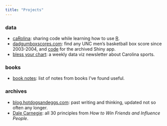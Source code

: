 ```yaml
---
title: "Projects"
---
```


### data 
-   [caRolina](https://github.com/gallochris/R_scraps): sharing code while learning how to use [R](https://www.r-project.org/).
-   [dadgumboxscores.com](https://dadgumboxscores.com): find any UNC
    men's basketball box score since 2003-2004, and [code](https://github.com/gallochris/dadgum-shiny) for the archived Shiny app.
-   [bless your chart](https://blessyourchart.substack.com/): a weekly data viz newsletter about Carolina sports.

### books
-   [book notes](/books.html): list of notes from books I've found useful. 

### archives
-   [blog.hotdogsandeggs.com](https://blog.hotdogsandeggs.com/): past writing and thinking, updated not so often any longer. 
-   [Dale Carnegie](/dale.html): all 30 principles from *How to Win Friends and Influence People*.
